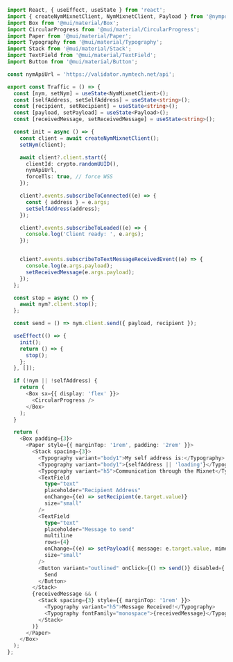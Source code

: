 ```ts copy filename="MixnetWASMClientExample.tsx"
import React, { useEffect, useState } from 'react';
import { createNymMixnetClient, NymMixnetClient, Payload } from '@nymproject/sdk-full-fat';
import Box from '@mui/material/Box';
import CircularProgress from '@mui/material/CircularProgress';
import Paper from '@mui/material/Paper';
import Typography from '@mui/material/Typography';
import Stack from '@mui/material/Stack';
import TextField from '@mui/material/TextField';
import Button from '@mui/material/Button';

const nymApiUrl = 'https://validator.nymtech.net/api';

export const Traffic = () => {
  const [nym, setNym] = useState<NymMixnetClient>();
  const [selfAddress, setSelfAddress] = useState<string>();
  const [recipient, setRecipient] = useState<string>();
  const [payload, setPayload] = useState<Payload>();
  const [receivedMessage, setReceivedMessage] = useState<string>();

  const init = async () => {
    const client = await createNymMixnetClient();
    setNym(client);

    await client?.client.start({
      clientId: crypto.randomUUID(),
      nymApiUrl,
      forceTls: true, // force WSS
    });

    client?.events.subscribeToConnected((e) => {
      const { address } = e.args;
      setSelfAddress(address);
    });

    client?.events.subscribeToLoaded((e) => {
      console.log('Client ready: ', e.args);
    });


    client?.events.subscribeToTextMessageReceivedEvent((e) => {
      console.log(e.args.payload);
      setReceivedMessage(e.args.payload);
    });
  };

  const stop = async () => {
    await nym?.client.stop();
  };

  const send = () => nym.client.send({ payload, recipient });

  useEffect(() => {
    init();
    return () => {
      stop();
    };
  }, []);

  if (!nym || !selfAddress) {
    return (
      <Box sx={{ display: 'flex' }}>
        <CircularProgress />
      </Box>
    );
  }

  return (
    <Box padding={3}>
      <Paper style={{ marginTop: '1rem', padding: '2rem' }}>
        <Stack spacing={3}>
          <Typography variant="body1">My self address is:</Typography>
          <Typography variant="body1">{selfAddress || 'loading'}</Typography>
          <Typography variant="h5">Communication through the Mixnet</Typography>
          <TextField
            type="text"
            placeholder="Recipient Address"
            onChange={(e) => setRecipient(e.target.value)}
            size="small"
          />
          <TextField
            type="text"
            placeholder="Message to send"
            multiline
            rows={4}
            onChange={(e) => setPayload({ message: e.target.value, mimeType: 'text/plain' })}
            size="small"
          />
          <Button variant="outlined" onClick={() => send()} disabled={!payload || !recipient} sx={{width: 'fit-content'}}>
            Send
          </Button>
        </Stack>
        {receivedMessage && (
          <Stack spacing={3} style={{ marginTop: '1rem' }}>
            <Typography variant="h5">Message Received!</Typography>
            <Typography fontFamily="monospace">{receivedMessage}</Typography>
          </Stack>
        )}
      </Paper>
    </Box>
  );
};
```

